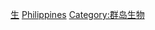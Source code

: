 {{Catnav|頁面分類|地理|国家|按國家分類|各國生物}}
{{Catnav|頁面分類|地理|国家|亚洲国家|菲律宾}}
{{Catnav|頁面分類|各種主題的頁面分類|按國家分類|各國生物}}

[[Category:菲律宾|生]]
[[Category:各國生物|Philippines]]
[[Category:群岛生物|Category:群岛生物]]